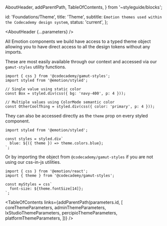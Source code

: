 
  AboutHeader,
  addParentPath,
  TableOfContents,
} from '~styleguide/blocks';


  id: 'Foundations/Theme',
  title: 'Theme',
  subtitle: `Emotion themes used within the Codecademy design system`,
  status: 'current',
};

<Meta title="Foundations/Theme/About" />

<AboutHeader {...parameters} />

All Emotion components we build have access to a typed theme object allowing you to have direct access to all the design tokens without any imports.

These are most easily available through our context and accessed via our `gamut-styles` utility functions.

```tsx
import { css } from '@codecademy/gamut-styles';
import styled from '@emotion/styled';

// Single value using static color
const Box = styled.div(css({ bg: 'navy-400', p: 4 }));

// Multiple values using ColorMode semantic color
const OtherCoolThing = styled.div(css({ color: 'primary', p: 4 }));
```

They can also be accessed directly as the `theme` prop on every styled component.

```tsx
import styled from '@emotion/styled';

const styles = styled.div`
  blue: ${({ theme }) => theme.colors.blue};
`;
```

Or by importing the object from `@codecademy/gamut-styles` if you are not using our css-in-js utilities.

```tsx
import { css } from '@emotion/react';
import { theme } from '@codecademy/gamut-styles';

const myStyles = css`
  font-size: ${theme.fontSize[14]};
`;
```

<TableOfContents
  links={addParentPath(parameters.id, [
    coreThemeParameters,
    adminThemeParameters,
    lxStudioThemeParameters,
    percipioThemeParameters,
    platformThemeParameters,
  ])}
/>
